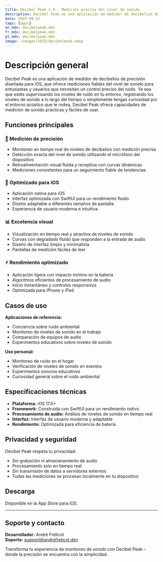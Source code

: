 ```yaml
---
title: Decibel Peak 1.0 - Medición precisa del nivel de sonido
description: Decibel Peak es una aplicación de medidor de decibelios de precisión diseñada para iOS, que ofrece mediciones fiables del nivel de sonido para entusiastas y usuarios que necesitan un control preciso del ruido.
date: 2025-09-22
tags: [apps]
en_mdx: decibelpeak.mdx
fr_mdx: decibelpeak.mdx
pt_mdx: decibelpeak.mdx
image: /images/2025/decibelpeak.webp
---
```


<ThemeImage
  lightSrc="/images/2025/decibelpeak.webp"
  darkSrc="/images/2025/decibelpeak.webp"
  alt="Captura de pantalla de la aplicación Decibel Peak"
  width={800}
  height={600}
/>

# Descripción general

Decibel Peak es una aplicación de medidor de decibelios de precisión diseñada para iOS, que ofrece mediciones fiables del nivel de sonido para entusiastas y usuarios que necesitan un control preciso del ruido. Ya sea que estés supervisando los niveles de ruido en tu entorno, registrando los niveles de sonido a lo largo del tiempo o simplemente tengas curiosidad por el entorno acústico que te rodea, Decibel Peak ofrece capacidades de medición de sonido prácticas y fáciles de usar.

## Funciones principales

### 🎯 Medición de precisión
- Monitoreo en tiempo real de niveles de decibelios con medición precisa  
- Detección exacta del nivel de sonido utilizando el micrófono del dispositivo  
- Retroalimentación visual fluida y receptiva con curvas dinámicas  
- Mediciones consistentes para un seguimiento fiable de tendencias  

### 📱 Optimizado para iOS
- Aplicación nativa para iOS  
- Interfaz optimizada con SwiftUI para un rendimiento fluido  
- Diseño adaptable a diferentes tamaños de pantalla  
- Experiencia de usuario moderna e intuitiva  

### 📊 Excelencia visual
- Visualización en tiempo real y atractiva de niveles de sonido  
- Curvas con degradado fluido que responden a la entrada de audio  
- Diseño de interfaz limpio y minimalista  
- Pantallas de medición fáciles de leer  

### ⚡ Rendimiento optimizado
- Aplicación ligera con impacto mínimo en la batería  
- Algoritmos eficientes de procesamiento de audio  
- Inicio instantáneo y controles responsivos  
- Optimizada para iPhone y iPad  

## Casos de uso

**Aplicaciones de referencia:**  
- Conciencia sobre ruido ambiental  
- Monitoreo de niveles de sonido en el trabajo  
- Comparación de equipos de audio  
- Experimentos educativos sobre niveles de sonido  

**Uso personal:**  
- Monitoreo de ruido en el hogar  
- Verificación de niveles de sonido en eventos  
- Experimentos sonoros educativos  
- Curiosidad general sobre el ruido ambiental  

## Especificaciones técnicas

- **Plataforma:** iOS 17.0+  
- **Framework:** Construida con SwiftUI para un rendimiento nativo  
- **Procesamiento de audio:** Análisis de niveles de sonido en tiempo real  
- **Interfaz:** Interfaz de usuario moderna y adaptable  
- **Rendimiento:** Optimizada para eficiencia de batería  

## Privacidad y seguridad

Decibel Peak respeta tu privacidad:  
- Sin grabación ni almacenamiento de audio  
- Procesamiento solo en tiempo real  
- Sin transmisión de datos a servidores externos  
- Todas las mediciones se procesan localmente en tu dispositivo  

## Descarga

Disponible en la App Store para iOS.  

---

## Soporte y contacto
**Desarrollador:** André Frélicot  
**Soporte:** support@andrefrelicot.dev  

Transforma tu experiencia de monitoreo de sonido con Decibel Peak – donde la precisión se encuentra con la simplicidad.
